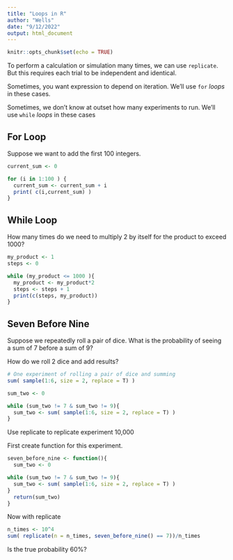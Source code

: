 ```yaml
---
title: "Loops in R"
author: "Wells"
date: "9/12/2022"
output: html_document
---
```


```r
knitr::opts_chunk$set(echo = TRUE)
```

To perform a calculation or simulation many times, we can use `replicate`. But this requires each trial to be independent and identical.

Sometimes, you want expression to depend on iteration. We'll use `for` *loops* in these cases.

Sometimes, we don't know at outset how many experiments to run. We'll use `while` *loops* in these cases


## For Loop

Suppose we want to add the first 100 integers.

```r

current_sum <- 0

for (i in 1:100 ) {
  current_sum <- current_sum + i 
  print( c(i,current_sum) )
}

```


## While Loop

How many times do we need to multiply 2 by itself for the product to exceed 1000?


```r

my_product <- 1
steps <- 0

while (my_product <= 1000 ){
  my_product <- my_product*2
  steps <- steps + 1
  print(c(steps, my_product))
}


```

## Seven Before Nine


Suppose we repeatedly roll a pair of dice. What is the probability of seeing a sum of 7 before a sum of 9?


How do we roll 2 dice and add results?


```r
# One experiment of rolling a pair of dice and summing
sum( sample(1:6, size = 2, replace = T) )
```

```r

sum_two <- 0

while (sum_two != 7 & sum_two != 9){
  sum_two <- sum( sample(1:6, size = 2, replace = T) )
}
```



Use replicate to replicate experiment 10,000

First create function for this experiment.

```r
seven_before_nine <- function(){
  sum_two <- 0

while (sum_two != 7 & sum_two != 9){
  sum_two <- sum( sample(1:6, size = 2, replace = T) )
}
  return(sum_two)
}
```

Now with replicate
```r
n_times <- 10^4
sum( replicate(n = n_times, seven_before_nine() == 7))/n_times
```

Is the true probability 60%?
